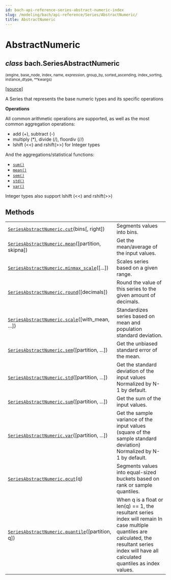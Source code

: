 ```yaml
---
id: bach-api-reference-series-abstract-numeric-index
slug: /modeling/bach/api-reference/Series/AbstractNumeric/
title: AbstractNumeric
---
```


# AbstractNumeric

<div className="class">

## <span className="type-annotation"><em>class</em></span> <span className="additional-name">bach.</span><span className="name">SeriesAbstractNumeric</span>

<small className="parameter-list">(<span className="parameter" id="engine">engine</span>, <span className="parameter" id="base_node">base_node</span>, <span className="parameter" id="index">index</span>, <span className="parameter" id="name">name</span>, <span className="parameter" id="expression">expression</span>, <span className="parameter" id="group_by">group_by</span>, <span className="parameter" id="sorted_ascending">sorted_ascending</span>, <span className="parameter" id="index_sorting">index_sorting</span>, <span className="parameter" id="instance_dtype">instance_dtype</span>, <span className="parameter" id="**">\*\*kwargs</span>)</small>


&#8203;<span className="view-source">[[source]](https://github.com/objectiv/objectiv-analytics/blob/main/bach/bach/series/series_numeric.py)</span>

<div className="content">

A Series that represents the base numeric types and its specific operations

**Operations**

All common arithmetic operations are supported, as well as the most common aggregation operations:

* add (+), subtract (-)
* multiply (\*), divide (/), floordiv (//)
* lshift (<<) and rshift(>>) for Integer types

And the aggregations/statistical functions:

* [`sum()`](/modeling/bach/api-reference/Series/AbstractNumeric/bach.SeriesAbstractNumeric.sum.mdx)
* [`mean()`](/modeling/bach/api-reference/Series/AbstractNumeric/bach.SeriesAbstractNumeric.mean.mdx)
* [`sem()`](/modeling/bach/api-reference/Series/AbstractNumeric/bach.SeriesAbstractNumeric.sem.mdx)
* [`std()`](/modeling/bach/api-reference/Series/AbstractNumeric/bach.SeriesAbstractNumeric.std.mdx)
* [`var()`](/modeling/bach/api-reference/Series/AbstractNumeric/bach.SeriesAbstractNumeric.var.mdx)

Integer types also support lshift (<<) and rshift(>>)


</div>


</div>

## Methods

<div className="table-autosummary">

|                                                   |                                                                                                                                             |
| ------------------------------------------------- | ------------------------------------------------------------------------------------------------------------------------------------------ |
| [`SeriesAbstractNumeric.cut`](/modeling/bach/api-reference/Series/AbstractNumeric/bach.SeriesAbstractNumeric.cut.mdx)(bins[, right])          | Segments values into bins.                                                                                                                  |
| [`SeriesAbstractNumeric.mean`](/modeling/bach/api-reference/Series/AbstractNumeric/bach.SeriesAbstractNumeric.mean.mdx)([partition, skipna])   | Get the mean/average of the input values.                                                                                                   |
| [`SeriesAbstractNumeric.minmax_scale`](/modeling/bach/api-reference/Series/AbstractNumeric/bach.SeriesAbstractNumeric.minmax_scale.mdx)([...])         | Scales series based on a given range.                                                                                                       |
| [`SeriesAbstractNumeric.round`](/modeling/bach/api-reference/Series/AbstractNumeric/bach.SeriesAbstractNumeric.round.mdx)([decimals])           | Round the value of this series to the given amount of decimals.                                                                             |
| [`SeriesAbstractNumeric.scale`](/modeling/bach/api-reference/Series/AbstractNumeric/bach.SeriesAbstractNumeric.scale.mdx)([with_mean, ...])     | Standardizes series based on mean and population standard deviation.                                                                        |
| [`SeriesAbstractNumeric.sem`](/modeling/bach/api-reference/Series/AbstractNumeric/bach.SeriesAbstractNumeric.sem.mdx)([partition, ...])       | Get the unbiased standard error of the mean.                                                                                                |
| [`SeriesAbstractNumeric.std`](/modeling/bach/api-reference/Series/AbstractNumeric/bach.SeriesAbstractNumeric.std.mdx)([partition, ...])       | Get the standard deviation of the input values Normalized by N-1 by default.                                                                |
| [`SeriesAbstractNumeric.sum`](/modeling/bach/api-reference/Series/AbstractNumeric/bach.SeriesAbstractNumeric.sum.mdx)([partition, ...])       | Get the sum of the input values.                                                                                                            |
| [`SeriesAbstractNumeric.var`](/modeling/bach/api-reference/Series/AbstractNumeric/bach.SeriesAbstractNumeric.var.mdx)([partition, ...])       | Get the sample variance of the input values (square of the sample standard deviation) Normalized by N-1 by default.                         |
| [`SeriesAbstractNumeric.qcut`](/modeling/bach/api-reference/Series/AbstractNumeric/bach.SeriesAbstractNumeric.qcut.mdx)(q)                     | Segments values into equal-sized buckets based on rank or sample quantiles.                                                                 |
| [`SeriesAbstractNumeric.quantile`](/modeling/bach/api-reference/Series/AbstractNumeric/bach.SeriesAbstractNumeric.quantile.mdx)([partition, q])    | When q is a float or len(q) == 1, the resultant series index will remain In case multiple quantiles are calculated, the resultant series index will have all calculated quantiles as index values.  |


</div>
